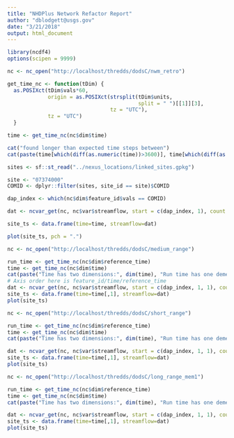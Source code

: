 ```yaml
---
title: "NHDPlus Network Refactor Report"
author: "dblodgett@usgs.gov"
date: "3/21/2018"
output: html_document
---
```


```r
library(ncdf4)
options(scipen = 9999)
```
```r
nc <- nc_open("http://localhost/thredds/dodsC/nwm_retro")

get_time_nc <- function(tDim) {
  as.POSIXct(tDim$vals*60, 
             origin = as.POSIXct(strsplit(tDim$units,
                                          split = " ")[[1]][3], 
                                 tz = "UTC"),
             tz = "UTC")
  }

time <- get_time_nc(nc$dim$time)

cat("found longer than expected time steps between")
cat(paste(time[which(diff(as.numeric(time))>3600)], time[which(diff(as.numeric(time))>3600)+1], "\n"))

```
```r
sites <- sf::st_read("../nexus_locations/linked_sites.gpkg")

site <- "07374000"
COMID <- dplyr::filter(sites, site_id == site)$COMID

dap_index <- which(nc$dim$feature_id$vals == COMID)

dat <- ncvar_get(nc, nc$var$streamflow, start = c(dap_index, 1), count = c(1, -1))

site_ts <- data.frame(time=time, streamflow=dat)

plot(site_ts, pch = ".")
```

```r
nc <- nc_open("http://localhost/thredds/dodsC/medium_range")

run_time <- get_time_nc(nc$dim$reference_time)
time <- get_time_nc(nc$dim$time)
cat(paste("Time has two dimensions:", dim(time), "Run time has one demention:", dim(run_time)))
# Axis order here is feature_id/time/reference_time
dat <- ncvar_get(nc, nc$var$streamflow, start = c(dap_index, 1, 1), count = c(1, -1, 1))
site_ts <- data.frame(time=time[,1], streamflow=dat)
plot(site_ts)
```

```r
nc <- nc_open("http://localhost/thredds/dodsC/short_range")

run_time <- get_time_nc(nc$dim$reference_time)
time <- get_time_nc(nc$dim$time)
cat(paste("Time has two dimensions:", dim(time), "Run time has one demention:", dim(run_time)))

dat <- ncvar_get(nc, nc$var$streamflow, start = c(dap_index, 1, 1), count = c(1, -1, 1))
site_ts <- data.frame(time=time[,1], streamflow=dat)
plot(site_ts)
```

```r
nc <- nc_open("http://localhost/thredds/dodsC/long_range_mem1")

run_time <- get_time_nc(nc$dim$reference_time)
time <- get_time_nc(nc$dim$time)
cat(paste("Time has two dimensions:", dim(time), "Run time has one demention:", dim(run_time)))

dat <- ncvar_get(nc, nc$var$streamflow, start = c(dap_index, 1, 1), count = c(1, -1, 1))
site_ts <- data.frame(time=time[,1], streamflow=dat)
plot(site_ts)
```
